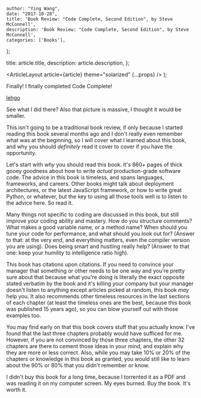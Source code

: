 
    author: "Ying Wang",
    date: "2017-10-28",
    title: 'Book Review: "Code Complete, Second Edition", by Steve McConnell',
    description: 'Book Review: "Code Complete, Second Edition", by Steve McConnell',
    categories: ['Books'],
};

  title: article.title,
  description: article.description,
};

  <ArticleLayout article={article} theme="solarized" {...props} />
);

Finally! I finally completed Code Complete!

[lehgo](/img/posts/2017/10/28/code_complete_second_edition_1.png)

See what I did there? Also that picture is massive, I thought it would be smaller.

This isn't going to be a traditional book review, if only because I started reading this book several months ago and I don't really even remember what was at the beginning, so I will cover what I learned about this book, and why you should _definitely_ read it cover to cover if you have the opportunity.

Let's start with _why_ you should read this book. It's 860+ pages of thick gooey goodness about how to write _actual_ production-grade software code. The advice in this book is timeless, and spans languages, frameworks, and careers. Other books might talk about deployment architectures, or the latest JavaScript framework, or how to write great Python, or whatever, but the key to using all those tools well is to listen to the advice here. So read it.

Many things not specific to coding are discussed in this book, but still improve your coding ability and mastery. How do you structure comments? What makes a good variable name, or a method name? When should you tune your code for performance, and what should you look out for? (Answer to that: at the very end, and everything matters, even the compiler version you are using). Does being smart and hustling really help? (Answer to that one: keep your humility to intelligence ratio high).

This book has citations upon citations. If you need to convince your manager that something or other needs to be one way and you're pretty sure about that because what you're doing is literally the exact opposite stated verbatim by the book and it's killing your company but your manager doesn't listen to anything except articles picked at random, this book _may_ help you. It also recommends other timeless resources in the last sections of each chapter (at least the timeless ones are the best, because this book was published 15 years ago), so you can blow yourself out with those examples too.

You may find early on that this book covers stuff that you actually know. I've found that the last three chapters probably would have sufficed for me. However, if you are not convinced by those three chapters, the other 32 chapters are there to cement those ideas in your mind, and explain why they are more or less correct. Also, while you may take 10% or 20% of the chapters or knowledge in this book as granted, you would still like to learn about the 90% or 80% that you didn't remember or know.

I didn't buy this book for a long time, because I torrented it as a PDF and was reading it on my computer screen. My eyes burned. Buy the book. It's worth it.
